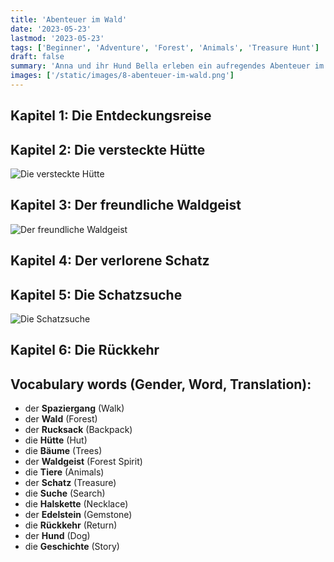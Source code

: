 ```yaml
---
title: 'Abenteuer im Wald'
date: '2023-05-23'
lastmod: '2023-05-23'
tags: ['Beginner', 'Adventure', 'Forest', 'Animals', 'Treasure Hunt']
draft: false
summary: 'Anna und ihr Hund Bella erleben ein aufregendes Abenteuer im Wald und finden einen Schatz.'
images: ['/static/images/8-abenteuer-im-wald.png']
---
```


## Kapitel 1: Die Entdeckungsreise


<TextToSpeechPlayer
  text="Es war ein sonniger Tag, als Anna und ihr **Hund** Bella beschlossen, einen **Spaziergang** im **Wald** zu machen. Sie packten ihre **Rucksäcke** und machten sich auf den Weg."
  translation="It was a sunny day when Anna and her **dog** Bella decided to take a **walk** in the **forest**. They packed their **backpacks** and set off."
/>

## Kapitel 2: Die versteckte Hütte

![Die versteckte Hütte](/static/images/8-abenteuer-im-wald-1.png)

<TextToSpeechPlayer
  text="Während ihres Spaziergangs entdeckten sie eine geheime **Hütte**, die versteckt zwischen den **Bäumen** lag. Sie waren sehr neugierig und entschieden sich, die Hütte zu erkunden."
  translation="During their walk, they discovered a secret **hut** hidden amongst the **trees**. They were very curious and decided to explore the hut."
/>

## Kapitel 3: Der freundliche Waldgeist

![Der freundliche Waldgeist](/static/images/8-abenteuer-im-wald-2.png)

<TextToSpeechPlayer
  text="In der Hütte trafen sie auf einen freundlichen **Waldgeist**, der ihnen Geschichten über den Wald und seine **Tiere** erzählte. Anna und Bella waren fasziniert."
  translation="In the hut, they met a friendly **forest spirit** who told them stories about the forest and its **animals**. Anna and Bella were fascinated."
/>

## Kapitel 4: Der verlorene Schatz

<TextToSpeechPlayer
  text="Der Waldgeist erzählte ihnen von einem verlorenen **Schatz**, der irgendwo im Wald versteckt war. Anna und Bella beschlossen, den Schatz zu suchen."
  translation="The forest spirit told them about a lost **treasure** that was hidden somewhere in the forest. Anna and Bella decided to search for the treasure."
/>

## Kapitel 5: Die Schatzsuche

![Die Schatzsuche](/static/images/8-abenteuer-im-wald-3.png)

<TextToSpeechPlayer
  text="Nach einer spannenden **Suche** fanden sie den Schatz schließlich. Es war eine schöne **Halskette** mit einem funkelnden **Edelstein**."
  translation="After an exciting **search**, they finally found the treasure. It was a beautiful **necklace** with a sparkling **gemstone**."
/>

## Kapitel 6: Die Rückkehr

<TextToSpeechPlayer
  text="Nach ihrem Abenteuer kehrten Anna und Bella glücklich nach Hause zurück. Sie würden diesen Tag im Wald nie vergessen."
  translation="After their adventure, Anna and Bella happily returned home. They would never forget this day in the forest."
/>

## Vocabulary words (Gender, Word, Translation):

- der **Spaziergang** (Walk)
- der **Wald** (Forest)
- der **Rucksack** (Backpack)
- die **Hütte** (Hut)
- die **Bäume** (Trees)
- der **Waldgeist** (Forest Spirit)
- die **Tiere** (Animals)
- der **Schatz** (Treasure)
- die **Suche** (Search)
- die **Halskette** (Necklace)
- der **Edelstein** (Gemstone)
- die **Rückkehr** (Return)
- der **Hund** (Dog)
- die **Geschichte** (Story)
